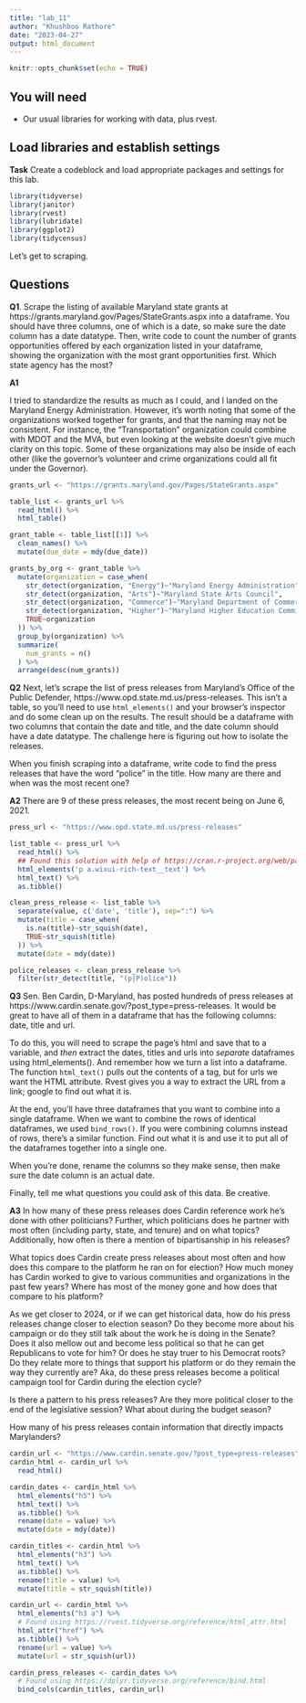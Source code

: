 ```yaml
---
title: "lab_11"
author: "Khushboo Rathore"
date: "2023-04-27"
output: html_document
---
```


```r
knitr::opts_chunk$set(echo = TRUE)
```

## You will need

* Our usual libraries for working with data, plus rvest.

## Load libraries and establish settings

**Task** Create a codeblock and load appropriate packages and settings for this lab.

```r
library(tidyverse)
library(janitor)
library(rvest)
library(lubridate)
library(ggplot2)
library(tidycensus)
```

Let's get to scraping.

## Questions

**Q1**. Scrape the listing of available Maryland state grants at https://grants.maryland.gov/Pages/StateGrants.aspx into a dataframe. You should have three columns, one of which is a date, so make sure the date column has a date datatype. Then, write code to count the number of grants opportunities offered by each organization listed in your dataframe, showing the organization with the most grant opportunities first. Which state agency has the most?

**A1** 

I tried to standardize the results as much as I could, and I landed on the Maryland Energy Administration. However, it's worth noting that some of the organizations worked together for grants, and that the naming may not be consistent. For instance, the "Transportation" organization could combine with MDOT and the MVA, but even looking at the website doesn't give much clarity on this topic. Some of these organizations may also be inside of each other (like the governor's volunteer and crime organizations could all fit under the Governor). 

```r
grants_url <- "https://grants.maryland.gov/Pages/StateGrants.aspx"

table_list <- grants_url %>% 
  read_html() %>% 
  html_table()

grant_table <- table_list[[1]] %>% 
  clean_names() %>% 
  mutate(due_date = mdy(due_date))

grants_by_org <- grant_table %>%
  mutate(organization = case_when(
    str_detect(organization, "Energy")~"Maryland Energy Administration",
    str_detect(organization, "Arts")~"Maryland State Arts Council",
    str_detect(organization, "Commerce")~"Maryland Department of Commerce",
    str_detect(organization, "Higher")~"Maryland Higher Education Commission",
    TRUE~organization
  )) %>% 
  group_by(organization) %>% 
  summarize(
    num_grants = n()
  ) %>% 
  arrange(desc(num_grants))

```

**Q2** Next, let's scrape the list of press releases from Maryland's Office of the Public Defender, https://www.opd.state.md.us/press-releases. This isn't a table, so you'll need to use `html_elements()` and your browser's inspector and do some clean up on the results. The result should be a dataframe with two columns that contain the date and title, and the date column should have a date datatype. The challenge here is figuring out how to isolate the releases.

When you finish scraping into a dataframe, write code to find the press releases that have the word "police" in the title. How many are there and when was the most recent one?

**A2** 
There are 9 of these press releases, the most recent being on June 6, 2021.
```r
press_url <- "https://www.opd.state.md.us/press-releases"

list_table <- press_url %>% 
  read_html() %>%
  ## Found this solution with help of https://cran.r-project.org/web/packages/rvest/vignettes/rvest.html
  html_elements('p a.wixui-rich-text__text') %>%
  html_text() %>% 
  as.tibble()

clean_press_release <- list_table %>% 
  separate(value, c('date', 'title'), sep=":") %>% 
  mutate(title = case_when(
    is.na(title)~str_squish(date),
    TRUE~str_squish(title)
  )) %>% 
  mutate(date = mdy(date))

police_releases <- clean_press_release %>% 
  filter(str_detect(title, "(p|P)olice"))

```

**Q3** Sen. Ben Cardin, D-Maryland, has posted hundreds of press releases at https://www.cardin.senate.gov/?post_type=press-releases. It would be great to have all of them in a dataframe that has the following columns: date, title and url.

To do this, you will need to scrape the page's html and save that to a variable, and _then_ extract the dates, titles and urls into _separate_ dataframes using html_elements(). And remember how we turn a list into a dataframe. The function `html_text()` pulls out the contents of a tag, but for urls we want the HTML attribute. Rvest gives you a way to extract the URL from a link; google to find out what it is.

At the end, you'll have three dataframes that you want to combine into a single dataframe. When we want to combine the rows of identical dataframes, we used `bind_rows()`. If you were combining columns instead of rows, there's a similar function. Find out what it is and use it to put all of the dataframes together into a single one.

When you're done, rename the columns so they make sense, then make sure the date column is an actual date.

Finally, tell me what questions you could ask of this data. Be creative.

**A3** 
In how many of these press releases does Cardin reference work he's done with other politicians? Further, which politicians does he partner with most often (including party, state, and tenure) and on what topics? Additionally, how often is there a mention of bipartisanship in his releases?

What topics does Cardin create press releases about most often and how does this compare to the platform he ran on for election? How much money has Cardin worked to give to various communities and organizations in the past few years? Where has most of the money gone and how does that compare to his platform?

As we get closer to 2024, or if we can get historical data, how do his press releases change closer to election season? Do they become more about his campaign or do they still talk about the work he is doing in the Senate? Does it also mellow out and become less political so that he can get Republicans to vote for him? Or does he stay truer to his Democrat roots? Do they relate more to things that support his platform or do they remain the way they currently are? Aka, do these press releases become a political campaign tool for Cardin during the election cycle?

Is there a pattern to his press releases? Are they more political closer to the end of the legislative session? What about during the budget season?

How many of his press releases contain information that directly impacts Marylanders? 
```r
cardin_url <- "https://www.cardin.senate.gov/?post_type=press-releases"
cardin_html <- cardin_url %>% 
  read_html()

cardin_dates <- cardin_html %>% 
  html_elements("h5") %>% 
  html_text() %>% 
  as.tibble() %>% 
  rename(date = value) %>% 
  mutate(date = mdy(date))

cardin_titles <- cardin_html %>% 
  html_elements("h3") %>% 
  html_text() %>% 
  as.tibble() %>%
  rename(title = value) %>% 
  mutate(title = str_squish(title))

cardin_url <- cardin_html %>% 
  html_elements("h3 a") %>% 
  # Found using https://rvest.tidyverse.org/reference/html_attr.html
  html_attr("href") %>% 
  as.tibble() %>%
  rename(url = value) %>% 
  mutate(url = str_squish(url))

cardin_press_releases <- cardin_dates %>% 
  # Found using https://dplyr.tidyverse.org/reference/bind.html
  bind_cols(cardin_titles, cardin_url)

```
